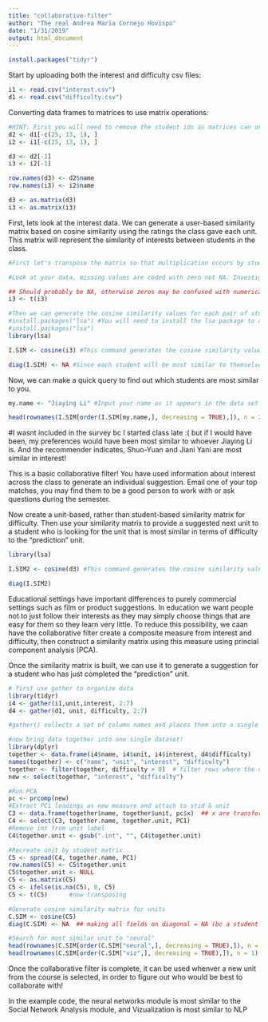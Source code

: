 ```yaml
---
title: "collaborative-filter"
author: "The real Andrea Maria Cornejo Hovispo"
date: "1/31/2019"
output: html_document
---
```


```r
install.packages("tidyr")
```



Start by uploading both the interest and difficulty csv files:
```r
i1 <- read.csv("interest.csv")
d1 <- read.csv("difficulty.csv")

```

Converting data frames to matrices to use matrix operations:
```r
#HINT: First you will need to remove the student ids as matrices can only contain one data type. You will then need to rename your row names with the student ids.
d2 <- d1[-c(25, 13, 1), ] 
i2 <- i1[-c(25, 13, 1), ] 

d3 <- d2[-1]
i3 <- i2[-1]

row.names(d3) <- d2$name
row.names(i3) <- i2$name

d3 <- as.matrix(d3)
i3 <- as.matrix(i3)

```

First, lets look at the interest data. We can generate a user-based similarity matrix based on cosine similarity using the ratings the class gave each unit. This matrix will represent the similarity of interests between students in the class.
```r
#First let's transpose the matrix so that multiplication occurs by students rather than units.

#Look at your data, missing values are coded with zero not NA. Investigate cosine similarity and decide whether your missing values should be coded with zeros or NAs. Explain your choice.

## Should probably be NA, otherwise zeros may be confused with numerical value assigned to  level of interest. However, if a large amount of observations contain NAs, these wouldn't be considered in calculating cosine similarity, which would be "wasting" data. So often this decision should be taken considering the trade off of losing data and having "biased" calculations and results. 
i3 <- t(i3)

#Then we can generate the cosine similarity values for each pair of students
#install.packages("lsa") #You will need to install the lsa package to access the cosine command.
#install.packages("lsa")
library(lsa)

I.SIM <- cosine(i3) #This command generates the cosine similarity values as a new matrix. Click on I.SIM in the Global Environment pane to see what it looks like. ( this is cosine simila matrix) 

diag(I.SIM) <- NA #Since each student will be most similar to themselves we want to remove that information (putting NA on diagonal)
```

Now, we can make a quick query to find out which students are most similar to you. 
```r
my.name <- "Jiaying Li" #Input your name as it appears in the data set - I am using a random person's name bc I wasn't here before 

head(rownames(I.SIM[order(I.SIM[my.name,], decreasing = TRUE),]), n = 2) #This code orders the column of the matrix corresponding to your UNI according to similarity and returns the top two UNI ids for the students who's interests are most similar to yours
```
#I wasnt included in the survey bc I started class late :( but if I would have been, my preferences would have been most similar to whoever Jiaying Li is. And the recommender indicates, Shuo-Yuan and Jiani Yani are most similar in interest!

This is a basic collaborative filter! You have used information about interest across the class to generate an individual suggestion. Email one of your top matches, you may find them to be a good person to work with or ask questions during the semester.

Now create a unit-based, rather than student-based similarity matrix for difficulty. Then use your similarity matrix to provide a suggested next unit to a student who is looking for the unit that is most similar in terms of difficulty to the "prediction" unit. 
```r

library(lsa)

I.SIM2 <- cosine(d3) #This command generates the cosine similarity values as a new matrix. Click on I.SIM in the Global Environment pane to see what it looks like.

diag(I.SIM2) 


```

Educational settings have important differences to purely commercial settings such as film or product suggestions. 
In education we want people not to just follow their interests as they may simply choose things that are easy for them so they learn very little. 
To reduce this possibility, we caan have the collaborative filter create a composite measure from interest and difficulty, then construct a similarity matrix using this measure using princial component analysis (PCA). 

Once the similarity matrix is built, we can use it to generate a suggestion for a student who has just completed the "prediction" unit.

```r
# first use gather to organize data
library(tidyr)
i4 <- gather(i1,unit,interest, 2:7)
d4 <- gather(d1, unit, difficulty, 2:7)

#gather() collects a set of column names and places them into a single “key” column. It also collects the cells of those #columns and places them into a single value column.

#now bring data together into one single dataset!
library(dplyr)
together <- data.frame(i4$name, i4$unit, i4$interest, d4$difficulty)
names(together) <- c("name", "unit", "interest", "difficulty")
together <- filter(together, difficulty > 0)  # filter rows where the diff > 0 - filter is like analog of select for columns
new <- select(together, "interest", "difficulty")

#Run PCA
pc <- prcomp(new)
#Extract PC1 loadings as new measure and attach to stid & unit
C3 <- data.frame(together$name, together$unit, pc$x)  ## x are transformed data points
C4 <- select(C3, together.name, together.unit, PC1)  
#Remove int from unit label
C4$together.unit <- gsub(".int", "", C4$together.unit)

#Recreate unit by student matrix
C5 <- spread(C4, together.name, PC1)
row.names(C5) <- C5$together.unit
C5$together.unit <- NULL
C5 <- as.matrix(C5)
C5 <- ifelse(is.na(C5), 0, C5)
C5 <- t(C5)      #now transposing 

#Generate cosine similarity matrix for units
C.SIM <- cosine(C5)
diag(C.SIM) <- NA  ## making all fields on diagonal = NA (bc a student will always be most similar to him/herself)

#Search for most similar unit to "neural"
head(rownames(C.SIM[order(C.SIM["neural",], decreasing = TRUE),]), n = 1)
head(rownames(C.SIM[order(C.SIM["viz",], decreasing = TRUE),]), n = 1)


```

Once the collaborative filter is complete, it can be used whenver a new unit from the course is selected, in order to figure out who would be best to collaborate with! 

In the example code, the neural networks module is most similar to the Social Network Analysis module, and Vizualization is most similar to NLP
